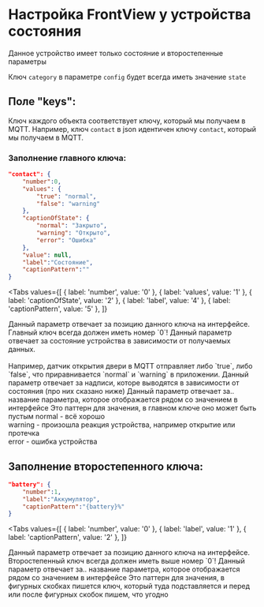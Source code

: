 # Настройка FrontView у устройства состояния

Данное устройство имеет только состояние и второстепенные параметры

<Warning>Ключ `category` в параметре `config` будет всегда иметь значение `state`</Warning>


## Поле "keys":

Ключ каждого объекта соответствует ключу, который мы получаем в MQTT. Например, ключ `contact` в json идентичен ключу `contact`, который мы получаем в MQTT. 

### Заполнение главного ключа:

```json
"contact": {
    "number":0,
    "values": {
        "true": "normal",
        "false": "warning"
    },
    "captionOfState": {
        "normal": "Закрыто",
        "warning": "Открыто",
        "error": "Ошибка"
    },
    "value": null,
    "label":"Состояние",
    "captionPattern":""
}
```

<Tabs
  values={[
    { label: 'number', value: '0' },
    { label: 'values', value: '1' },
    { label: 'captionOfState', value: '2' },
    { label: 'label', value: '4' },
    { label: 'captionPattern', value: '5' },
  ]}
>
  <TabItem value="0">
    Данный параметр отвечает за позицию данного ключа на интерфейсе.<br/>
    <Error>Главный ключ всегда должен иметь номер `0`!</Error>
  </TabItem>
  <TabItem value="1">
    Данный параметр отвечает за состояние устройства в зависимости от получаемых данных.<br/><br/>
    Например, датчик открытия двери в MQTT отправляет либо `true`, либо `false`, что приравнивается `normal` и `warning` в приложении. 
  </TabItem>
  <TabItem value="2">
    Данный параметр отвечает за надписи, которе выводятся в зависимости от состояния (про них сказано ниже)
  </TabItem>
  <TabItem value="4">
    Данный параметр отвечает за.. название параметра, которое отображается рядом со значением в интерфейсе
  </TabItem>
  <TabItem value="5">
    Это паттерн для значения, в главном ключе оно может быть пустым
  </TabItem>
</Tabs>

<Warning>
normal - всё хорошо<br/>
warning - произошла реакция устройства, например открытие или протечка<br/>
error - ошибка устройства
</Warning>

## Заполнение второстепенного ключа:

```json
"battery": {
    "number":1,
    "label":"Аккумулятор",
    "captionPattern":"{battery}%"
}
```

<Tabs
  values={[
    { label: 'number', value: '0' },
    { label: 'label', value: '1' },
    { label: 'captionPattern', value: '2' },
  ]}
>
  <TabItem value="0">
    Данный параметр отвечает за позицию данного ключа на интерфейсе.<br/>
    <Warning>Второстепенный ключ всегда должен иметь выше номер `0`!</Warning>
  </TabItem>
  <TabItem value="1">
    Данный параметр отвечает за.. название параметра, которое отображается рядом со значением в интерфейсе
  </TabItem>
  <TabItem value="2">
    Это паттерн для значения, в фигурных скобках пишется ключ, который туда подставляется и перед или после фигурных скобок пишем, что угодно
  </TabItem>
</Tabs>